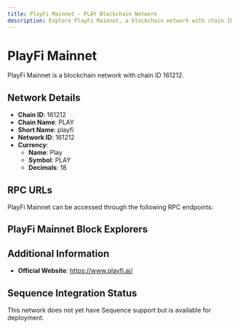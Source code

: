 ```yaml
--- 
title: PlayFi Mainnet - PLAY Blockchain Network
description: Explore PlayFi Mainnet, a blockchain network with chain ID 161212. Learn about its native currency, Play, and how to interact with the network.
---
```


# PlayFi Mainnet

PlayFi Mainnet is a blockchain network with chain ID 161212.

## Network Details

- **Chain ID**: 161212
- **Chain Name**: PLAY
- **Short Name**: playfi
- **Network ID**: 161212
- **Currency**: 
  - **Name**: Play
  - **Symbol**: PLAY
  - **Decimals**: 18

## RPC URLs

PlayFi Mainnet can be accessed through the following RPC endpoints:



## PlayFi Mainnet Block Explorers



## Additional Information

- **Official Website**: https://www.playfi.ai/

## Sequence Integration Status

This network does not yet have Sequence support but is available for deployment.
